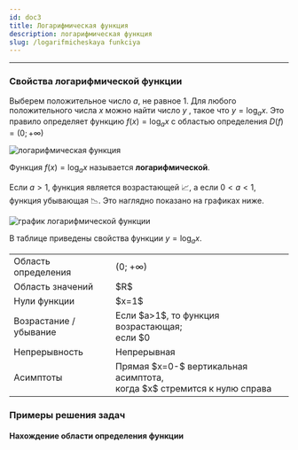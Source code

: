 ```yaml
---
id: doc3
title: Логарифмическая функция
description: логарифмическая функция
slug: /logarifmicheskaya funkciya
---
```




---

### Свойства логарифмической функции


Выберем положительное число $a$, не равное $1$. Для любого положительного числа $x$ можно найти число $y$ , такое что $y=\log_ax.$  Это правило определяет функцию $f(x)=\log_ax$ с областью определения $D(f)=(0;+ \infty)$ 

<div style={{ display: 'flex', justifyContent: 'center' }}>
<Image
  alt="логарифмическая функция"
    img={require('./assets/img2.png')}
  style={{ width: '40%' }}
/>
</div>



Функция $f(x)=\log_ax$ называется **логарифмической**. 

Если $a>1$,  функция является возрастающей 📈, а если $0<a<1$,  функция убывающая 📉. Это наглядно показано на графиках ниже.

<div style={{ display: 'flex', justifyContent: 'center' }}>
<Image
  alt="график логарифмической функции"
    img={require('./assets/img3.png')}
  style={{ width: '40%' }}
/>
</div>


В таблице приведены свойства функции $y=\log_a{x}$.



<table style={{ borderCollapse: 'collapse', width: '100%' }}>
  <tr>
    <td style={{ backgroundColor: '#e0f7fa', padding: '10px', border: '1px solid #ddd' }}>Область определения</td>
    <td style={{ backgroundColor: '#ffffff', padding: '10px', border: '1px solid #ddd', textAlign: 'center' }}>(0; +∞)</td>
  </tr>
  <tr>
    <td style={{ backgroundColor: '#e0f7fa', padding: '10px', border: '1px solid #ddd' }}>Область значений</td>
    <td style={{ backgroundColor: '#ffffff', padding: '10px', border: '1px solid #ddd',textAlign: 'center' }}>$R$</td>
  </tr>
  <tr>
    <td style={{ backgroundColor: '#e0f7fa', padding: '10px', border: '1px solid #ddd' }}>Нули функции</td>
    <td style={{ backgroundColor: '#ffffff', padding: '10px', border: '1px solid #ddd',textAlign: 'center' }}>$x=1$</td>
  </tr>
  <tr>
    <td style={{ backgroundColor: '#e0f7fa', padding: '10px', border: '1px solid #ddd' }}>Возрастание / <br/> убывание</td>
    <td style={{ backgroundColor: '#ffffff', padding: '10px', border: '1px solid #ddd' }}>Если $a>1$, то функция возрастающая; <br /> если $0<a<1$, то функция убывающая</td>
  </tr>
    <tr>
    <td style={{ backgroundColor: '#e0f7fa', padding: '10px', border: '1px solid #ddd' }}>Непрерывность</td>
    <td style={{ backgroundColor: '#ffffff', padding: '10px', border: '1px solid #ddd',textAlign: 'center' }}>Непрерывная</td>
  </tr>
    <tr>
    <td style={{ backgroundColor: '#e0f7fa', padding: '10px', border: '1px solid #ddd' }}>Асимптоты</td>
    <td style={{ backgroundColor: '#ffffff', padding: '10px', border: '1px solid #ddd' }}>Прямая $x=0-$ вертикальная асимптота,<br/> когда $x$ стремится к нулю справа</td>
  </tr>


</table>


### Примеры решения задач

#### Нахождение области определения функции

